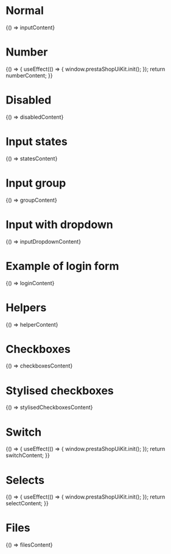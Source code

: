 
<Meta title="Forms" />

# Normal

<Canvas>
  <Story name="Normal" parameters={{ docs: { source: { code: inputContent } } }}>
    {() => inputContent}
  </Story>
</Canvas>

# Number

<Canvas>
  <Story name="Number" parameters={{ docs: { source: { code: numberContent } } }}>
    {() => {
      useEffect(() => {
        window.prestaShopUiKit.init();
      });
      return numberContent;
    }}
  </Story>
</Canvas>

# Disabled

<Canvas>
  <Story name="Disabled" parameters={{ docs: { source: { code: disabledContent } } }}>
    {() => disabledContent}
  </Story>
</Canvas>

# Input states

<Canvas>
  <Story name="Input states" parameters={{ docs: { source: { code: statesContent } } }}>
    {() => statesContent}
  </Story>
</Canvas>

# Input group

<Canvas>
  <Story name="Input group" parameters={{ docs: { source: { code: groupContent } } }}>
    {() => groupContent}
  </Story>
</Canvas>

# Input with dropdown

<Canvas>
  <Story name="Input with dropdown" parameters={{ docs: { source: { code: inputDropdownContent } } }}>
    {() => inputDropdownContent}
  </Story>
</Canvas>

# Example of login form

<Canvas>
  <Story name="Example of login form" parameters={{ docs: { source: { code: loginContent } } }}>
    {() => loginContent}
  </Story>
</Canvas>

# Helpers

<Canvas>
  <Story name="Helpers" parameters={{ docs: { source: { code: helperContent } } }}>
    {() => helperContent}
  </Story>
</Canvas>

# Checkboxes

<Canvas>
  <Story name="Checkboxes" parameters={{ docs: { source: { code: checkboxesContent } } }}>
    {() => checkboxesContent}
  </Story>
</Canvas>

# Stylised checkboxes

<Canvas>
  <Story name="Stylised checkboxes" parameters={{ docs: { source: { code: stylisedCheckboxesContent } } }}>
    {() => stylisedCheckboxesContent}
  </Story>
</Canvas>

# Switch

<Canvas>
  <Story name="Switch" parameters={{ docs: { source: { code: switchContent } } }}>
    {() => {
      useEffect(() => {
        window.prestaShopUiKit.init();
      });
      return switchContent;
    }}
  </Story>
</Canvas>

# Selects

<Canvas>
  <Story name="Selects" parameters={{ docs: { source: { code: selectContent } } }}>
    {() => {
      useEffect(() => {
        window.prestaShopUiKit.init();
      });
      return selectContent;
    }}
  </Story>
</Canvas>

# Files

<Canvas>
  <Story name="Files" parameters={{ docs: { source: { code: filesContent } } }}>
    {() => filesContent}
  </Story>
</Canvas>

